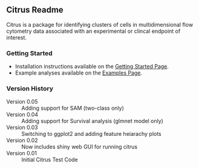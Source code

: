 ==Citrus Readme==
Citrus is a package for identifying clusters of cells in multidimensional flow cytometry data associated with an experimental or clincal endpoint of interest.

===Getting Started===
* Installation instructions available on the [[https://github.com/nolanlab/citrus/wiki/Getting-Started|Getting Started Page]].
* Example analyses available on the [[https://github.com/nolanlab/citrus/wiki/Examples|Examples Page]].

===Version History===
;Version 0.05
: Adding support for SAM (two-class only)
;Version 0.04
: Adding support for Survival analysis (glmnet model only)
;Version 0.03
: Switching to ggplot2 and adding feature heiarachy plots
;Version 0.02
: Now includes shiny web GUI for running citrus
;Version 0.01
: Initial Citrus Test Code


